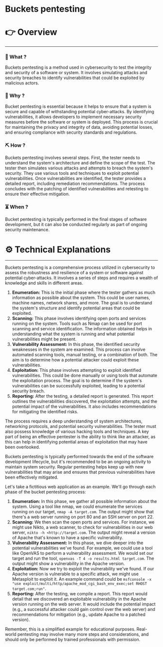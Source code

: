 # Buckets pentesting


# 👉 Overview

---

### 👀 What ?

Buckets pentesting is a method used in cybersecurity to test the integrity and security of a software or system. It involves simulating attacks and security breaches to identify vulnerabilities that could be exploited by malicious actors.


### 🧐 Why ?

Bucket pentesting is essential because it helps to ensure that a system is secure and capable of withstanding potential cyber-attacks. By identifying vulnerabilities, it allows developers to implement necessary security measures before the software or system is deployed. This process is crucial for maintaining the privacy and integrity of data, avoiding potential losses, and ensuring compliance with security standards and regulations.


### ⛏️ How ?

Buckets pentesting involves several steps. First, the tester needs to understand the system's architecture and define the scope of the test. The tester then simulates various attacks and attempts to breach the system's security. They use various tools and techniques to exploit potential vulnerabilities. Once vulnerabilities are identified, the tester provides a detailed report, including remediation recommendations. The process concludes with the patching of identified vulnerabilities and retesting to ensure their effective mitigation.


### ⏳ When ?

Bucket pentesting is typically performed in the final stages of software development, but it can also be conducted regularly as part of ongoing security maintenance.


# ⚙️ Technical Explanations

---

Buckets pentesting is a comprehensive process utilized in cybersecurity to assess the robustness and resilience of a system or software against potential cyber-attacks. It involves a series of steps and requires a wealth of knowledge and skills in different areas.

1. **Enumeration:** This is the initial phase where the tester gathers as much information as possible about the system. This could be user names, machine names, network shares, and more. The goal is to understand the system's structure and identify potential areas that could be exploited.
2. **Scanning:** This phase involves identifying open ports and services running on the system. Tools such as Nmap can be used for port scanning and service identification. The information obtained helps in understanding what the system is running and what potential vulnerabilities might be present.
3. **Vulnerability Assessment:** In this phase, the identified security weaknesses in the system are examined. This process can involve automated scanning tools, manual testing, or a combination of both. The aim is to determine how a potential attacker could exploit these vulnerabilities.
4. **Exploitation:** This phase involves attempting to exploit identified vulnerabilities. This could be done manually or using tools that automate the exploitation process. The goal is to determine if the system's vulnerabilities can be successfully exploited, leading to a potential security breach.
5. **Reporting:** After the testing, a detailed report is generated. This report outlines the vulnerabilities discovered, the exploitation attempts, and the potential impact of the vulnerabilities. It also includes recommendations for mitigating the identified risks.

The process requires a deep understanding of system architectures, networking protocols, and potential security vulnerabilities. The tester must also possess knowledge of various hacking tools and techniques. A key part of being an effective pentester is the ability to think like an attacker, as this can help in identifying potential areas of exploitation that may have been overlooked.

Buckets pentesting is typically performed towards the end of the software development lifecycle, but it's recommended to be an ongoing activity to maintain system security. Regular pentesting helps keep up with new vulnerabilities that may arise and ensures that previous vulnerabilities have been effectively mitigated.

Let's take a fictitious web application as an example. We'll go through each phase of the bucket pentesting process:

1. **Enumeration:** In this phase, we gather all possible information about the system. Using a tool like nmap, we could enumerate the services running on our target, `nmap -A target.com`. The output might show that there's a web server running on port 80 and an SSH server on port 22.
2. **Scanning:** We then scan the open ports and services. For instance, we might use Nikto, a web scanner, to check for vulnerabilities in our web server, `nikto -h <http://target.com`. The output might reveal a version of Apache that's known to have a specific vulnerability.
3. **Vulnerability Assessment:** In this phase, we dive deeper into the potential vulnerabilities we've found. For example, we could use a tool like OpenVAS to perform a vulnerability assessment. We would set our target and run the tool, `openvas -T 4 -o results.html target.com`. The output might show a vulnerability in the Apache version.
4. **Exploitation:** Now we try to exploit the vulnerability we've found. If our Apache version is vulnerable to a specific attack, we might use Metasploit to exploit it. An example command could be `msfconsole -x "use exploit/multi/http/apache_mod_cgi_bash_env_exec;set RHOST target.com;run"`.
5. **Reporting:** After the testing, we compile a report. This report would detail that we discovered an exploitable vulnerability in the Apache version running on the web server. It would include the potential impact (e.g., a successful attacker could gain control over the web server) and recommendations for mitigation (e.g., update Apache to a patched version).

Remember, this is a simplified example for educational purposes. Real-world pentesting may involve many more steps and considerations, and should only be performed by trained professionals with permission.
